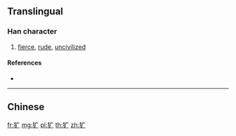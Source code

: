 {{character info/new}}
{{also|獷}}
==Translingual==

===Han character===
{{Han char|rn=94|rad=犬|as=03|sn=6|four=|canj=KHI}}

# [[fierce]], [[rude]], [[uncivilized]]

====References====
* {{Han ref|kx=0706.171|hdz=21333.100|uh=72B7|ud=29367}}

----

==Chinese==
{{zh-see|獷}}

[[fr:犷]]
[[mg:犷]]
[[pl:犷]]
[[th:犷]]
[[zh:犷]]